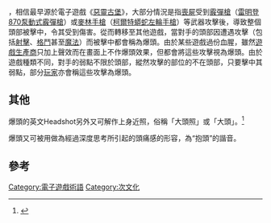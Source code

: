 {{noteTA
| G1=Games
| 1=zh-cn:爆头; zh-tw:爆頭; zh-hk:爆頭;
}}

{{vgname2|爆頭|en=Headshot}}，相信最早源於電子遊戲《[[生化危機|惡靈古堡]]》，大部分情況是指[[喪屍|喪屍]]受到[[霰彈槍|霰彈槍]]（[[雷明登870泵動式霰彈槍|雷明登870泵動式霰彈槍]]）或[[麥林手槍|麥林手槍]]（[[柯爾特蟒蛇左輪手槍|柯爾特蟒蛇左輪手槍]]）等武器攻擊後，導致整個頭部被擊中，令其受到傷害。從而轉移至其他遊戲，當對手的頭部因遭遇攻擊（包括[[射擊|射擊]]、[[格鬥|格鬥]]甚至[[魔法|魔法]]）而被擊中都會稱為爆頭。由於某些遊戲過份血腥，雖然[[遊戲生產商|遊戲生產商]]只加上聲效而在畫面上不作爆頭效果，但都會將這些攻擊視為爆頭。由於遊戲種類不同，對手的弱點不限於頭部，縱然攻擊的部位的不在頭部，只要擊中其弱點，部分[[玩家|玩家]]亦會稱這些攻擊為爆頭。

== 其他 ==

爆頭的英文Headshot另外又可解作上身近照，俗稱「大頭照」或「大頭」。<ref>{{Cite web |url=http://www.headshotlondon.co.uk/articles/what-is-a-headshot/ |title=What is a Headshot |accessdate=2011-11-01 |archive-date=2011-10-19 |archive-url=https://web.archive.org/web/20111019022621/http://www.headshotlondon.co.uk/articles/what-is-a-headshot/ |dead-url=no }}</ref>

爆頭又可被用做為經過深度思考所引起的頭痛感的形容，為“抱頭”的諧音。

== 參考 ==
{{reflist}}

{{電子遊戲术語}}

[[Category:電子遊戲術語|Category:電子遊戲術語]]
[[Category:次文化|Category:次文化]]

{{CVG-stub}}
{{kuso-stub}}
